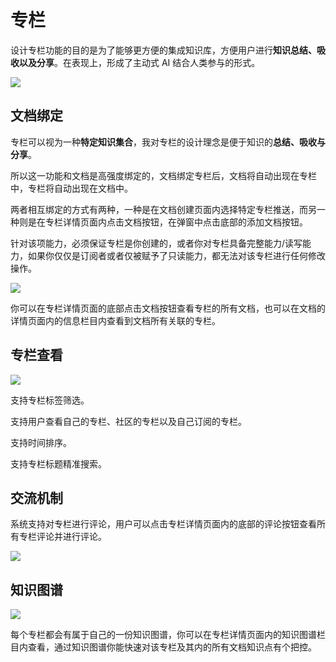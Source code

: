 
# 专栏

设计专栏功能的目的是为了能够更方便的集成知识库，方便用户进行**知识总结、吸收以及分享**。在表现上，形成了主动式 AI 结合人类参与的形式。

![](https://qingyon-revornix-public.oss-cn-beijing.aliyuncs.com/images/20251019103207923.png)

## 文档绑定

专栏可以视为一种**特定知识集合**，我对专栏的设计理念是便于知识的**总结、吸收与分享**。

所以这一功能和文档是高强度绑定的，文档绑定专栏后，文档将自动出现在专栏中，专栏将自动出现在文档中。

两者相互绑定的方式有两种，一种是在文档创建页面内选择特定专栏推送，而另一种则是在专栏详情页面内点击文档按钮，在弹窗中点击底部的添加文档按钮。

<Callout>
	针对该项能力，必须保证专栏是你创建的，或者你对专栏具备完整能力/读写能力，如果你仅仅是订阅者或者仅被赋予了只读能力，都无法对该专栏进行任何修改操作。
</Callout>

![](https://qingyon-revornix-public.oss-cn-beijing.aliyuncs.com/images/20251019202906752.png)

你可以在专栏详情页面的底部点击文档按钮查看专栏的所有文档，也可以在文档的详情页面内的信息栏目内查看到文档所有关联的专栏。

## 专栏查看

![](https://qingyon-revornix-public.oss-cn-beijing.aliyuncs.com/images/20251019202353574.png)

支持专栏标签筛选。

支持用户查看自己的专栏、社区的专栏以及自己订阅的专栏。

支持时间排序。

支持专栏标题精准搜索。

## 交流机制

系统支持对专栏进行评论，用户可以点击专栏详情页面内的底部的评论按钮查看所有专栏评论并进行评论。

![](https://qingyon-revornix-public.oss-cn-beijing.aliyuncs.com/images/20251019202656912.png)

## 知识图谱 <BetaBadge />

![](https://qingyon-revornix-public.oss-cn-beijing.aliyuncs.com/images/20251019202635557.png)

每个专栏都会有属于自己的一份知识图谱，你可以在专栏详情页面内的知识图谱栏目内查看，通过知识图谱你能快速对该专栏及其内的所有文档知识点有个把控。
